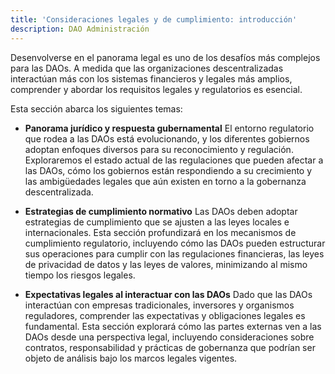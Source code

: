 ```yaml
---
title: 'Consideraciones legales y de cumplimiento: introducción'
description: DAO Administración
---
```


Desenvolverse en el panorama legal es uno de los desafíos más complejos para las DAOs. A medida que las organizaciones descentralizadas interactúan más con los sistemas financieros y legales más amplios, comprender y abordar los requisitos legales y regulatorios es esencial.

Esta sección abarca los siguientes temas:

- **Panorama jurídico y respuesta gubernamental**
    El entorno regulatorio que rodea a las DAOs está evolucionando, y los diferentes gobiernos adoptan enfoques diversos para su reconocimiento y regulación. Exploraremos el estado actual de las regulaciones que pueden afectar a las DAOs, cómo los gobiernos están respondiendo a su crecimiento y las ambigüedades legales que aún existen en torno a la gobernanza descentralizada.

- **Estrategias de cumplimiento normativo**
    Las DAOs deben adoptar estrategias de cumplimiento que se ajusten a las leyes locales e internacionales. Esta sección profundizará en los mecanismos de cumplimiento regulatorio, incluyendo cómo las DAOs pueden estructurar sus operaciones para cumplir con las regulaciones financieras, las leyes de privacidad de datos y las leyes de valores, minimizando al mismo tiempo los riesgos legales.

- **Expectativas legales al interactuar con las DAOs**
    Dado que las DAOs interactúan con empresas tradicionales, inversores y organismos reguladores, comprender las expectativas y obligaciones legales es fundamental. Esta sección explorará cómo las partes externas ven a las DAOs desde una perspectiva legal, incluyendo consideraciones sobre contratos, responsabilidad y prácticas de gobernanza que podrían ser objeto de análisis bajo los marcos legales vigentes.